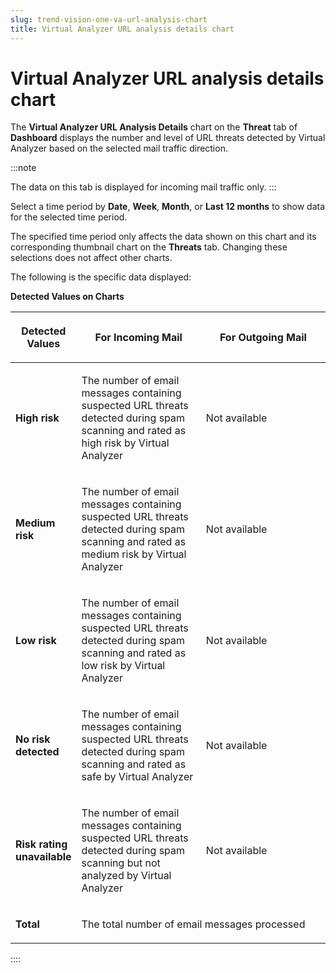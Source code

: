 ```yaml
---
slug: trend-vision-one-va-url-analysis-chart
title: Virtual Analyzer URL analysis details chart
---
```

# Virtual Analyzer URL analysis details chart

The **Virtual Analyzer URL Analysis Details** chart on the **Threat** tab of **Dashboard** displays the number and level of URL threats detected by Virtual Analyzer based on the selected mail traffic direction.

:::note

The data on this tab is displayed for incoming mail traffic only.
:::

Select a time period by **Date**, **Week**, **Month**, or **Last 12 months** to show data for the selected time period.

The specified time period only affects the data shown on this chart and its corresponding thumbnail chart on the **Threats** tab. Changing these selections does not affect other charts.

The following is the specific data displayed:

**Detected Values on Charts**

<table>
<colgroup>
<col style="width: 20%" />
<col style="width: 40%" />
<col style="width: 40%" />
</colgroup>
<thead>
<tr>
<th><p>Detected Values</p></th>
<th><p>For Incoming Mail</p></th>
<th><p>For Outgoing Mail</p></th>
</tr>
</thead>
<tbody>
<tr>
<td><p><strong>High risk</strong></p></td>
<td><p>The number of email messages containing suspected URL threats detected during spam scanning and rated as high risk by Virtual Analyzer</p></td>
<td><p>Not available</p></td>
</tr>
<tr>
<td><p><strong>Medium risk</strong></p></td>
<td><p>The number of email messages containing suspected URL threats detected during spam scanning and rated as medium risk by Virtual Analyzer</p></td>
<td><p>Not available</p></td>
</tr>
<tr>
<td><p><strong>Low risk</strong></p></td>
<td><p>The number of email messages containing suspected URL threats detected during spam scanning and rated as low risk by Virtual Analyzer</p></td>
<td><p>Not available</p></td>
</tr>
<tr>
<td><p><strong>No risk detected</strong></p></td>
<td><p>The number of email messages containing suspected URL threats detected during spam scanning and rated as safe by Virtual Analyzer</p></td>
<td><p>Not available</p></td>
</tr>
<tr>
<td><p><strong>Risk rating unavailable</strong></p></td>
<td><p>The number of email messages containing suspected URL threats detected during spam scanning but not analyzed by Virtual Analyzer</p></td>
<td><p>Not available</p></td>
</tr>
<tr>
<td><p><strong>Total</strong></p></td>
<td colspan="2"><p>The total number of email messages processed</p></td>
</tr>
</tbody>
</table>
::::
